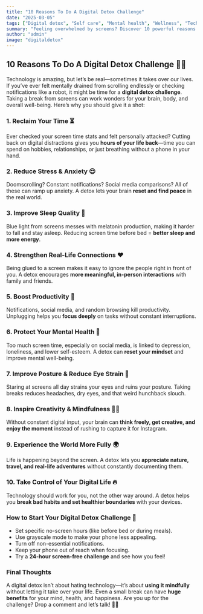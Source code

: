 ```yaml
---
title: "10 Reasons To Do A Digital Detox Challenge"
date: "2025-03-05"
tags: ["Digital detox", "Self care", "Mental health", "Wellness", "Technology"]
summary: "Feeling overwhelmed by screens? Discover 10 powerful reasons to unplug and take back control of your focus, health, and happiness. From boosting mental clarity to improving sleep and strengthening real-life connections, a digital detox might be just what you need."
author: "admin"
image: "digitaldetox"
---
```



## 10 Reasons To Do A Digital Detox Challenge 📵✨

Technology is amazing, but let’s be real—sometimes it takes over our lives. If you’ve ever felt mentally drained from scrolling endlessly or checking notifications like a robot, it might be time for a **digital detox challenge**. Taking a break from screens can work wonders for your brain, body, and overall well-being. Here’s why you should give it a shot:

<CustomImage src="/images/digital-detox.jpg" alt="Digital Detox" />

### 1. Reclaim Your Time ⏳
Ever checked your screen time stats and felt personally attacked? Cutting back on digital distractions gives you **hours of your life back**—time you can spend on hobbies, relationships, or just breathing without a phone in your hand.

### 2. Reduce Stress & Anxiety 😌
Doomscrolling? Constant notifications? Social media comparisons? All of these can ramp up anxiety. A detox lets your brain **reset and find peace** in the real world.

### 3. Improve Sleep Quality 🌙
Blue light from screens messes with melatonin production, making it harder to fall and stay asleep. Reducing screen time before bed = **better sleep and more energy**.

### 4. Strengthen Real-Life Connections ❤️
Being glued to a screen makes it easy to ignore the people right in front of you. A detox encourages **more meaningful, in-person interactions** with family and friends.

### 5. Boost Productivity 🚀
Notifications, social media, and random browsing kill productivity. Unplugging helps you **focus deeply** on tasks without constant interruptions.

### 6. Protect Your Mental Health 🧠
Too much screen time, especially on social media, is linked to depression, loneliness, and lower self-esteem. A detox can **reset your mindset** and improve mental well-being.

### 7. Improve Posture & Reduce Eye Strain 👀
Staring at screens all day strains your eyes and ruins your posture. Taking breaks reduces headaches, dry eyes, and that weird hunchback slouch.

### 8. Inspire Creativity & Mindfulness 🎨🧘
Without constant digital input, your brain can **think freely, get creative, and enjoy the moment** instead of rushing to capture it for Instagram.

### 9. Experience the World More Fully 🌍
Life is happening beyond the screen. A detox lets you **appreciate nature, travel, and real-life adventures** without constantly documenting them.

### 10. Take Control of Your Digital Life 🔥
Technology should work for you, not the other way around. A detox helps you **break bad habits and set healthier boundaries** with your devices.

### How to Start Your Digital Detox Challenge 🛑
- Set specific no-screen hours (like before bed or during meals).
- Use grayscale mode to make your phone less appealing.
- Turn off non-essential notifications.
- Keep your phone out of reach when focusing.
- Try a **24-hour screen-free challenge** and see how you feel!

### Final Thoughts
A digital detox isn’t about hating technology—it’s about **using it mindfully** without letting it take over your life. Even a small break can have **huge benefits** for your mind, health, and happiness. Are you up for the challenge? Drop a comment and let’s talk! 💬✨
